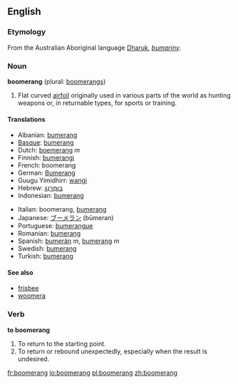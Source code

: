 ==English==

===Etymology===
From the Australian Aboriginal language [[Dharuk]], ''[[bumariny]]''.

===Noun===
'''boomerang''' (plural: [[boomerangs]])
#Flat curved [[airfoil]] originally used in various parts of the world as hunting weapons or, in returnable types, for sports or training.

====Translations====
{{top}}
*Albanian: [[bumerang]]
*[[Basque]]: [[bumerang]]
*Dutch: [[boemerang]] ''m''
*Finnish: [[bumerangi]]
*French: boomerang
*German: [[Bumerang]]
*Guugu Yimidhirr: [[wangi]]
*Hebrew: [[בומרנג|בּוּמֶרַנְג]]
*Indonesian: [[bumerang]]
{{mid}}
*Italian: boomerang, [[bumerang]]
*Japanese: [[ブーメラン]] (būmeran)
*Portuguese: [[bumerangue]]
*Romanian: [[bumerang]]
*Spanish: [[bumerán]] ''m'', [[bumerang]] ''m''
*Swedish: [[bumerang]]
*Turkish: [[bumerang]]
{{bottom}}

====See also====
*[[frisbee]]<!-- both can refer to spinning flying toys -->
*[[woomera]]<!-- both refer to weapons used by Australian aborigines whose names derived from Australian aboriginal languages -->

===Verb===
'''to boomerang'''
#To return to the starting point.
#To return or rebound unexpectedly, especially when the result is undesired.

[[fr:boomerang]]
[[io:boomerang]]
[[pl:boomerang]]
[[zh:boomerang]]